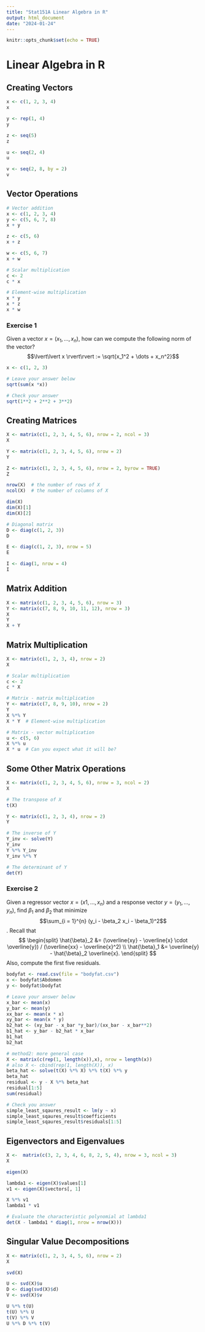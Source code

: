 ```yaml
---
title: "Stat151A Linear Algebra in R"
output: html_document
date: "2024-01-24"
---
```


```r
knitr::opts_chunk$set(echo = TRUE)
```

# Linear Algebra in R
## Creating Vectors
```r
x <- c(1, 2, 3, 4)
x

y <- rep(1, 4)
y

z <- seq(5)
z

u <- seq(2, 4)
u

v <- seq(2, 8, by = 2)
v
```

## Vector Operations
```r
# Vector addition
x <- c(1, 2, 3, 4)
y <- c(5, 6, 7, 8)
x + y

z <- c(5, 6)
x + z 

w <- c(5, 6, 7)
x + w

# Scalar multiplication
c <- 2
c * x

# Element-wise multiplication
x * y
x * z
x * w
```

### Exercise 1
Given a vector $x = (x_1, \dots, x_n)$, how can we compute the following norm of
the vector?
$$\lvert\lvert x \rvert\rvert := \sqrt{x_1^2 + \dots + x_n^2}$$
```r
x <- c(1, 2, 3)

# Leave your answer below
sqrt(sum(x *x))

# Check your answer
sqrt(1**2 + 2**2 + 3**2)
```

## Creating Matrices
```r
X <- matrix(c(1, 2, 3, 4, 5, 6), nrow = 2, ncol = 3)
X

Y <- matrix(c(1, 2, 3, 4, 5, 6), nrow = 2)
Y

Z <- matrix(c(1, 2, 3, 4, 5, 6), nrow = 2, byrow = TRUE)
Z

nrow(X)  # the number of rows of X
ncol(X)  # the number of columns of X

dim(X)
dim(X)[1]
dim(X)[2]
```

```r
# Diagonal matrix
D <- diag(c(1, 2, 3))
D

E <- diag(c(1, 2, 3), nrow = 5)
E

I <- diag(1, nrow = 4)
I
```

## Matrix Addition
```r
X <- matrix(c(1, 2, 3, 4, 5, 6), nrow = 3)
Y <- matrix(c(7, 8, 9, 10, 11, 12), nrow = 3)
X 
Y
X + Y
```

## Matrix Multiplication
```r
X <- matrix(c(1, 2, 3, 4), nrow = 2)
X

# Scalar multiplication
c <- 2
c * X

# Matrix - matrix multiplication
Y <- matrix(c(7, 8, 9, 10), nrow = 2)
Y
X %*% Y
X * Y  # Element-wise multiplication

# Matrix - vector multiplication
u <- c(5, 6)
X %*% u
X * u  # Can you expect what it will be?
```

## Some Other Matrix Operations
```r
X <- matrix(c(1, 2, 3, 4, 5, 6), nrow = 3, ncol = 2)
X

# The transpose of X
t(X)

Y <- matrix(c(1, 2, 3, 4), nrow = 2)
Y

# The inverse of Y
Y_inv <- solve(Y)
Y_inv
Y %*% Y_inv
Y_inv %*% Y

# The determinant of Y
det(Y)
```

### Exercise 2
Given a regressor vector $x = (x1, \dots, x_n)$ and a response vector 
$y = (y_1, \dots, y_n)$, find $\beta_1$ and $\beta_2$ that minimize 
$$\sum_{i = 1}^{n} (y_i - \beta_2 x_i - \beta_1)^2$$. 
Recall that 
$$
\begin{split}
  \hat{\beta}_2 &= (\overline{xy} - \overline{x} \cdot \overline{y}) / (\overline{xx} - \overline{x}^2) \\
  \hat{\beta}_1 &= \overline{y} - \hat{\beta}_2 \overline{x}.
\end{split}
$$
Also, compute the first five residuals. 

```r
bodyfat <- read.csv(file = "bodyfat.csv")
x <- bodyfat$Abdomen
y <- bodyfat$bodyfat

# Leave your answer below
x_bar <- mean(x)
y_bar <- mean(y)
xx_bar <- mean(x * x)
xy_bar <- mean(x * y)
b2_hat <- (xy_bar - x_bar *y_bar)/(xx_bar - x_bar**2)
b1_hat <- y_bar - b2_hat * x_bar
b1_hat
b2_hat

# method2: more general case
X <- matrix(c(rep(1, length(x)),x), nrow = length(x))
# also X <- cbind(rep(1, length(X)), x)
beta_hat <- solve(t(X) %*% X) %*% t(X) %*% y
beta_hat
residual <- y - X %*% beta_hat
residual[1:5]
sum(residual)

# Check you answer
simple_least_sqaures_result <- lm(y ~ x)
simple_least_sqaures_result$coefficients
simple_least_sqaures_result$residuals[1:5]
```

## Eigenvectors and Eigenvalues
```r
X <-  matrix(c(3, 2, 3, 4, 6, 8, 2, 5, 4), nrow = 3, ncol = 3)
X

eigen(X)

lambda1 <- eigen(X)$values[1]
v1 <- eigen(X)$vectors[, 1]

X %*% v1
lambda1 * v1

# Evaluate the characteristic polynomial at lambda1
det(X - lambda1 * diag(1, nrow = nrow(X)))
```

## Singular Value Decompositions
```r
X <- matrix(c(1, 2, 3, 4, 5, 6), nrow = 2)
X

svd(X)

U <- svd(X)$u
D <- diag(svd(X)$d)
V <- svd(X)$v

U %*% t(U)
t(U) %*% U
t(V) %*% V
U %*% D %*% t(V)
```